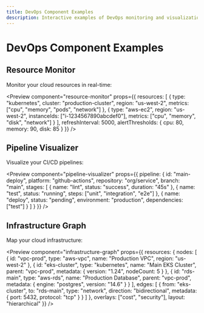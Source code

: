 ```yaml
---
title: DevOps Component Examples
description: Interactive examples of DevOps monitoring and visualization components
---
```


# DevOps Component Examples

## Resource Monitor

Monitor your cloud resources in real-time:

<Preview
  component="resource-monitor"
  props={{
    resources: [
      {
        type: "kubernetes",
        cluster: "production-cluster",
        region: "us-west-2",
        metrics: ["cpu", "memory", "pods", "network"]
      },
      {
        type: "aws-ec2",
        region: "us-west-2",
        instanceIds: ["i-1234567890abcdef0"],
        metrics: ["cpu", "memory", "disk", "network"]
      }
    ],
    refreshInterval: 5000,
    alertThresholds: {
      cpu: 80,
      memory: 90,
      disk: 85
    }
  }}
/>

## Pipeline Visualizer

Visualize your CI/CD pipelines:

<Preview
  component="pipeline-visualizer"
  props={{
    pipeline: {
      id: "main-deploy",
      platform: "github-actions",
      repository: "org/service",
      branch: "main",
      stages: [
        {
          name: "lint",
          status: "success",
          duration: "45s"
        },
        {
          name: "test",
          status: "running",
          steps: ["unit", "integration", "e2e"]
        },
        {
          name: "deploy",
          status: "pending",
          environment: "production",
          dependencies: ["test"]
        }
      ]
    }
  }}
/>

## Infrastructure Graph

Map your cloud infrastructure:

<Preview
  component="infrastructure-graph"
  props={{
    resources: {
      nodes: [
        {
          id: "vpc-prod",
          type: "aws-vpc",
          name: "Production VPC",
          region: "us-west-2"
        },
        {
          id: "eks-cluster",
          type: "kubernetes",
          name: "Main EKS Cluster",
          parent: "vpc-prod",
          metadata: {
            version: "1.24",
            nodeCount: 5
          }
        },
        {
          id: "rds-main",
          type: "aws-rds",
          name: "Production Database",
          parent: "vpc-prod",
          metadata: {
            engine: "postgres",
            version: "14.6"
          }
        }
      ],
      edges: [
        {
          from: "eks-cluster",
          to: "rds-main",
          type: "network",
          direction: "bidirectional",
          metadata: {
            port: 5432,
            protocol: "tcp"
          }
        }
      ]
    },
    overlays: ["cost", "security"],
    layout: "hierarchical"
  }}
/> 